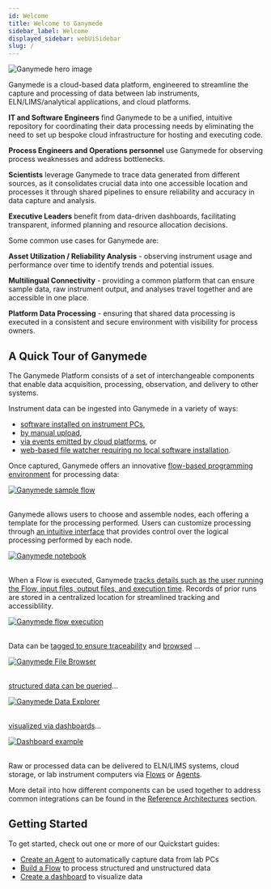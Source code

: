 ```yaml
---
id: Welcome
title: Welcome to Ganymede
sidebar_label: Welcome
displayed_sidebar: webUiSidebar
slug: /
---
```



<div style={{textAlign: 'center', width: "100%", height: "100%"}}>
  <img alt="Ganymede hero image" 
       src="https://ganymede-bio.mo.cloudinary.net/apiServer/HeroImage_20230110.png"
       />
</div>

Ganymede is a cloud-based data platform, engineered to streamline the capture and processing of data between lab instruments, ELN/LIMS/analytical applications, and cloud platforms.

**IT and Software Engineers** find Ganymede to be a unified, intuitive repository for coordinating their data processing needs by eliminating the need to set up bespoke cloud infrastructure for hosting and executing code.

**Process Engineers and Operations personnel** use Ganymede for observing process weaknesses and address bottlenecks.

**Scientists** leverage Ganymede to trace data generated from different sources, as it consolidates crucial data into one accessible location and processes it through shared pipelines to ensure reliability and accuracy in data capture and analysis.

**Executive Leaders** benefit from data-driven dashboards, facilitating transparent, informed planning and resource allocation decisions.

Some common use cases for Ganymede are:

**Asset Utilization / Reliability Analysis** - observing instrument usage and performance over time to identify trends and potential issues.

**Multilingual Connectivity** - providing a common platform that can ensure sample data, raw instrument output, and analyses travel together and are accessible in one place.

**Platform Data Processing** - ensuring that shared data processing is executed in a consistent and secure environment with visibility for process owners.

## A Quick Tour of Ganymede

<div style={{textAlign: 'center'}}>
  <HeroNav />
</div>

The Ganymede Platform consists of a set of interchangeable components that enable data acquisition, processing, observation, and delivery to other systems.

Instrument data can be ingested into Ganymede in a variety of ways:

* [software installed on instrument PCs](Concepts#ganymede-agent), 
* [by manual upload](Concepts#drag-and-drop),
* [via events emitted by cloud platforms](Concepts#event-driven-processing), or
* [web-based file watcher requiring no local software installation](Concepts#browser-based-file-watcher).

Once captured, Ganymede offers an innovative [flow-based programming environment](FlowEditor) for processing data:

<div style={{textAlign: 'center'}}>
  <a href="./FlowEditor">
    <img alt="Ganymede sample flow"
         src="https://ganymede-bio.mo.cloudinary.net/apiServer/FlowImageExpanded_20240331.png" />
  </a>
</div>
&nbsp;

Ganymede allows users to choose and assemble nodes, each offering a template for the processing performed.  Users can customize processing through [an intuitive interface](NodeEditor) that provides control over the logical processing performed by each node.

<div style={{textAlign: 'center'}}>
  <a href="./NodeEditor">
    <img alt="Ganymede notebook"
         src="https://ganymede-bio.mo.cloudinary.net/apiServer/GanymedeNotebook_20230920.png" />
  </a>
</div>
&nbsp;

When a Flow is executed, Ganymede [tracks details such as the user running the Flow, input files, output files, and execution time](FlowRuns).  Records of prior runs are stored in a centralized location for streamlined tracking and accessiblility.

<div style={{textAlign: 'center'}}>
  <a href="./FlowRuns">
    <img alt="Ganymede flow execution"
         src="https://ganymede-bio.mo.cloudinary.net/apiServer/GanymedeFlowExecution_20240401.png" />
  </a>
</div>
&nbsp;

Data can be [tagged to ensure traceability](./connectivity/Tags) and [browsed](Files) ...

<div style={{textAlign: 'center'}}>
  <a href="./Files">
    <img alt="Ganymede File Browser"
         src="https://ganymede-bio.mo.cloudinary.net/apiServer/GanymedeFileBrowser_20240401.png" />
  </a>
</div>
&nbsp;

[structured data can be queried](DataExplorer)...

<div style={{textAlign: 'center'}}>
  <a href="./DataExplorer">
    <img alt="Ganymede Data Explorer"
        src="https://ganymede-bio.mo.cloudinary.net/apiServer/DataExplorer_20230531.png" />
  </a>
</div>
&nbsp;

[visualized via dashboards](Dashboards)...

<div style={{textAlign: 'center'}}>
  <a href="./Dashboards">
    <img alt="Dashboard example"
        src="https://ganymede-bio.mo.cloudinary.net/apiServer/Dashboard_20230531.png" />
  </a>
</div>
&nbsp;

Raw or processed data can be delivered to ELN/LIMS systems, cloud storage, or lab instrument computers via [Flows](./nodes/App/APINode) or [Agents](./connectivity/Agent#watch-for-flow-outputs-then-save-locally).

More detail into how different components can be used together to address common integrations can be found in the [Reference Architectures](./ReferenceArchitectures) section.

## Getting Started

To get started, check out one or more of our Quickstart guides:

* [Create an Agent](./QuickstartBuildAgent.mdx) to automatically capture data from lab PCs
* [Build a Flow](./QuickstartBuildFlow.mdx) to process structured and unstructured data
* [Create a dashboard](./QuickstartCreateDashboard.mdx) to visualize data
